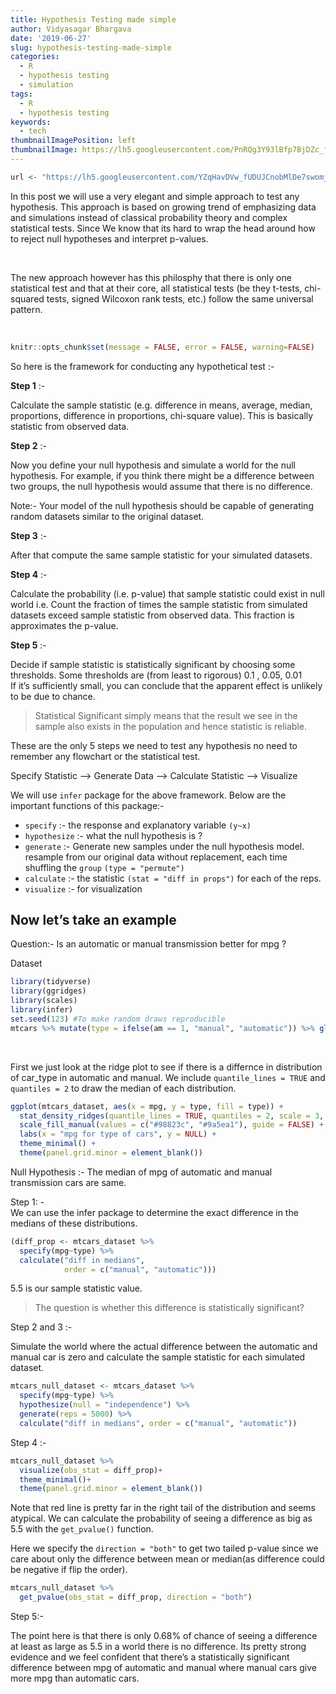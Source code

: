 ```yaml
---
title: Hypothesis Testing made simple
author: Vidyasagar Bhargava
date: '2019-06-27'
slug: hypothesis-testing-made-simple
categories:
  - R
  - hypothesis testing
  - simulation
tags:
  - R
  - hypothesis testing
keywords:
  - tech
thumbnailImagePosition: left
thumbnailImage: https://lh5.googleusercontent.com/PnRQg3Y93lBfp7BjDZc_f6MFQVmMAiisF3TSBFNk9js1TiL0p1I-mTb9K84=w2400
---
```



```r
url <- "https://lh5.googleusercontent.com/YZqHavDVw_fUDUJCnobMlDe7swomjSgOcGcNidICV1LObnZblW3zaDP9-Tg=w2400"
```


In this post we will use a very elegant and simple approach to test any hypothesis. This approach is based on growing trend of emphasizing 
data and simulations instead of classical probability theory and complex statistical tests. Since We know that its hard to wrap the head around how to reject null hypotheses and interpret p-values. 

<br>


The new approach however has this philosphy that there is only one statistical test and that at their core, all statistical tests (be they t-tests, chi-squared tests, signed Wilcoxon rank tests, etc.) follow the same universal pattern.  

<br>


```r
knitr::opts_chunk$set(message = FALSE, error = FALSE, warning=FALSE)
```


So here is the framework for conducting any hypothetical test :-    

**Step 1** :-   

Calculate the sample statistic (e.g. difference in means, average, median, proportions, difference in proportions, chi-square value). This is basically statistic from observed data.  



**Step 2** :-  

Now you define your null hypothesis and simulate a world for the null hypothesis. For example, if you think there might be a difference between two groups, the null hypothesis would assume that there is no difference.   

Note:-  Your model of the null hypothesis should be capable of generating random datasets similar to the original dataset.  


**Step 3** :-  

After that compute the same sample statistic for your simulated datasets.

**Step 4** :-  

Calculate the probability (i.e. p-value) that sample statistic could exist in null world i.e. Count the fraction of times the sample statistic from simulated datasets exceed sample statistic from observed data. This fraction is approximates the p-value.  

**Step 5** :-  

Decide if sample statistic is statistically significant by choosing some thresholds. Some thresholds are (from least to rigorous) 0.1 , 0.05, 0.01  
If it's sufficiently small, you can conclude that the apparent effect is unlikely to be due to chance.  


> Statistical Significant simply means that the result we see in the sample also exists in the population and hence statistic is reliable.  


These are the only 5 steps we need to test any hypothesis no need to remember any flowchart or the statistical test.  


Specify Statistic --> Generate Data --> Calculate Statistic ---> Visualize  


We will use  `infer` package for the above framework. Below are the important functions of this package:-  


-  `specify` :-   the response and explanatory variable `(y~x)`  
-  `hypothesize` :- what the null hypothesis is ?  
-  `generate` :- Generate new samples under the null hypothesis model.   
                 resample from our original data without replacement, each time shuffling the `group` `(type = "permute")`  
-  `calculate` :- the statistic `(stat = "diff in props")` for each of the reps.  
-  `visualize` :- for visualization   




Now let's take an example  
------------------------------------------------------------------------------------------------


Question:- Is an automatic or manual transmission better for mpg ?



Dataset  

```r
library(tidyverse)
library(ggridges)
library(scales)
library(infer)
set.seed(123) #To make random draws reproducible
mtcars %>% mutate(type = ifelse(am == 1, "manual", "automatic")) %>% glimpse() ->mtcars_dataset
```
<br>

First we just look at the ridge plot to see if there is a differnce in distribution of car_type in automatic and manual.  We include `quantile_lines = TRUE` and `quantiles = 2` to draw the median of each distribution.  



```r
ggplot(mtcars_dataset, aes(x = mpg, y = type, fill = type)) +
  stat_density_ridges(quantile_lines = TRUE, quantiles = 2, scale = 3, color = "black") + 
  scale_fill_manual(values = c("#98823c", "#9a5ea1"), guide = FALSE) +
  labs(x = "mpg for type of cars", y = NULL) +
  theme_minimal() +
  theme(panel.grid.minor = element_blank())
```


Null Hypothesis :- The median of mpg of automatic and manual transmission cars are same.  


Step 1: -  
We can use the infer package to determine the exact difference in the medians of these distributions. 


```r
(diff_prop <- mtcars_dataset %>% 
  specify(mpg~type) %>% 
  calculate("diff in medians",
            order = c("manual", "automatic")))
```

5.5 is our sample statistic value.  


>  The question is whether this difference is statistically significant?   



Step 2 and 3 :-  

Simulate the world where the actual difference between the automatic and manual car is zero and calculate the sample statistic for each simulated dataset.  

```r
mtcars_null_dataset <- mtcars_dataset %>% 
  specify(mpg~type) %>% 
  hypothesize(null = "independence") %>% 
  generate(reps = 5000) %>% 
  calculate("diff in medians", order = c("manual", "automatic"))
```
Step 4 :- 


```r
mtcars_null_dataset %>% 
  visualize(obs_stat = diff_prop)+
  theme_minimal()+
  theme(panel.grid.minor = element_blank())
```

Note that red line is pretty far in the right tail of the distribution and seems atypical.  We can calculate the probability of seeing a difference as big as 5.5 with the `get_pvalue()` function.  

Here we specify the `direction = "both"` to get two tailed p-value since we care about only the difference between mean or median(as difference could be negative if flip the order).  

```r
mtcars_null_dataset %>% 
  get_pvalue(obs_stat = diff_prop, direction = "both")
```


Step 5:-  

The point here is that there is only 0.68% of chance of seeing  a difference at least as large as 5.5 in a world there is no difference. Its pretty strong evidence and we feel confident that there's a statistically significant difference  between mpg of automatic and manual where manual cars give more mpg than automatic cars.    













